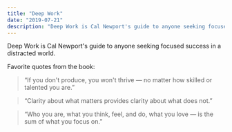 ```yaml
---
title: "Deep Work"
date: "2019-07-21"
description: "Deep Work is Cal Newport's guide to anyone seeking focused success in a distracted world."
---
```


Deep Work is Cal Newport's guide to anyone seeking focused success in a distracted world.

Favorite quotes from the book:

> “If you don't produce, you won't thrive — no matter how skilled or talented you are.”

> “Clarity about what matters provides clarity about what does not.”

> “Who you are, what you think, feel, and do, what you love — is the sum of what you focus on.”
